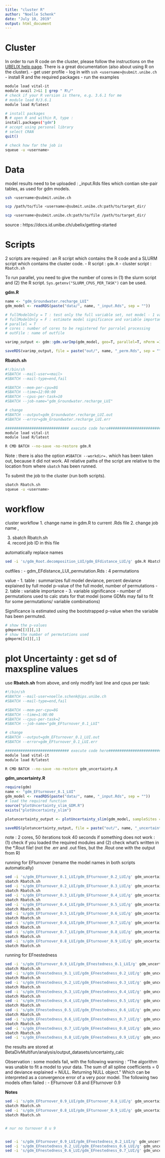 ```yaml
---
title: "cluster R"
author: "Noelle Schenk"
date: "July 10, 2019"
output: html_document
---
```

# Cluster
In order to run R code on the cluster, please follow the instructions on the [UBELIX help page](https://hpc-unibe-ch.github.io//). There is a great documentation (also about using R on the cluster).
- get user profile
    - log in with `ssh <username>@submit.unibe.ch`
- install R and the required packages
- run the examples
```bash
module load vital-it
module avail 2>&1 | grep " R\/"
# check if your R version is there, e.g. 3.6.1 for me
# module load R/3.6.1
module load R/latest

# install packages
R # open R and within R, type : 
install.packages("gdm")
# accept using personal library
# select CRAN
quit()

# check how far the job is
squeue -u <username>
```


# Data
model results need to be uploaded : <modelname>_input.Rds files which contian site-pair tables, as used for gdm models.
```bash
ssh <username>@submit.unibe.ch

scp /path/to/file <username>@submit.unibe.ch:path/to/target_dir/

scp <username>@submit.unibe.ch:path/to/file /path/to/target_dir/
```
source : https://docs.id.unibe.ch/ubelix/getting-started


# Scripts
2 scripts are required : an R script which contains the R code and a SLURM script which contains the cluster code.
- R script : `gdm.R`
- cluster script : `Rbatch.sh`

To run parallel, you need to give the number of cores in (1) the slurm script and (2) the R script. `Sys.getenv("SLURM_CPUS_PER_TASK")` can be used.

**gdm.R**
```r
name <- "gdm_Groundwater.recharge_LUI"
gdm_model <- readRDS(paste("data/", name, "_input.Rds", sep = ""))

# fullModelOnly = T : test only the full variable set, not model - 1 variable
# fullModelOnly = F : estimate model significance and variable importance/ significance using m...
# parallel = T
# cores : number of cores to be registered for parralel processing
# outFile : name of outfile

varimp_output <- gdm::gdm.varImp(gdm_model, geo=T, parallel=T, nPerm =100, cores = 10, fullModelOnly = T)

saveRDS(varimp_output, file = paste("out/", name, "_perm.Rds", sep = ""))
```


**Rbatch.sh**
```bash
#!/bin/sh
#SBATCH --mail-user=<mail>
#SBATCH --mail-type=end,fail

#SBATCH --mem-per-cpu=8G
#SBATCH --time=12:00:00
#SBATCH --cpus-per-task=10
#SBATCH --job-name="gdm_Groundwater.recharge_LUI"

# change
#SBATCH --output=gdm_Groundwater.recharge_LUI.out
#SBATCH --error=gdm_Groundwater.recharge_LUI.err

############################# execute code here################################ 
module load vital-it
module load R/latest

R CMD BATCH --no-save -no-restore gdm.R
```
Note : there is also the option `#SBATCH --workdir=.` which has been taken out, because it did not work. All relative paths of the script are relative to the location from where `sbatch` has been runned.

To submit the job to the cluster (run both scripts).
```bash
sbatch Rbatch.sh
squeue -u <username>
```


# workflow
cluster workflow 
1. change name in gdm.R to current .Rds file
2. change job name ,


3. sbatch Rbatch.sh
4. record job ID in this file

automatically replace names
```bash
sed -i 's/gdm_Root.decomposition_LUI/gdm_EFdistance_LUI/g' gdm.R Rbatch.sh
```


outfiles : 
- gdm_EFdistance_LUI_permutation.Rds : 4 permutations

value
- 1. table : summarizes full model deviance, percent deviance explained by full model
    p-value of the full model, number of permutations
- 2. table : variable importance
- 3. variable significance
- number of permutations used to calc stats for that model (some GDMs may fail to fit for some permutations/ variable combinations)

Significance is estimated using the bootstrapped p-value when the variable has been permuted.

```r
# show the p-values
gdmperm[[3]][,1]
# show the number of permutations used
gdmperm[[4]][,1]
```








# plot Uncertainty : get sd of maxspline values

use **Rbatch.sh** from above, and only modify last line and cpus per task: 
```bash
#!/bin/sh
#SBATCH --mail-user=noelle.schenk@ips.unibe.ch
#SBATCH --mail-type=end,fail

#SBATCH --mem-per-cpu=8G
#SBATCH --time=1:00:00
#SBATCH --cpus-per-task=2
#SBATCH --job-name="gdm_EFturnover_0.1_LUI"

# change
#SBATCH --output=gdm_EFturnover_0.1_LUI.out
#SBATCH --error=gdm_EFturnover_0.1_LUI.err

############################# execute code here################################
module load vital-it
module load R/latest

R CMD BATCH --no-save -no-restore gdm_uncertainty.R
```

**gdm_uncertainty.R**
```r
require(gdm)
name <- "gdm_EFturnover_0.1_LUI"
gdm_model <- readRDS(paste("data/", name, "_input.Rds", sep = ""))
# load the required function
source("plotUncertainty_slim_GDM.R")
exists("plotUncertainty_slim")

plotuncertainty_output <- plotUncertainty_slim(gdm_model, sampleSites = 0.3, bsIters = 100, geo = T, cores = 2)

saveRDS(plotuncertainty_output, file = paste("out/", name, "_uncertainty.Rds", sep = ""))
```
note : 2 cores, 50 iterations took 40 seconds
if something does not work : (1) check if you loaded the required modules and (2) check what's written in the *.Rout file! (not the .err and .out files, but the .Rout one with the output from R)

running for EFturnover (rename the model names in both scripts automatically)
```bash
sed -i 's/gdm_EFturnover_0.1_LUI/gdm_EFturnover_0.2_LUI/g' gdm_uncertainty.R Rbatch.sh
sbatch Rbatch.sh
sed -i 's/gdm_EFturnover_0.2_LUI/gdm_EFturnover_0.3_LUI/g' gdm_uncertainty.R Rbatch.sh
sbatch Rbatch.sh
sed -i 's/gdm_EFturnover_0.3_LUI/gdm_EFturnover_0.4_LUI/g' gdm_uncertainty.R Rbatch.sh
sbatch Rbatch.sh
sed -i 's/gdm_EFturnover_0.4_LUI/gdm_EFturnover_0.5_LUI/g' gdm_uncertainty.R Rbatch.sh
sbatch Rbatch.sh
sed -i 's/gdm_EFturnover_0.5_LUI/gdm_EFturnover_0.6_LUI/g' gdm_uncertainty.R Rbatch.sh
sbatch Rbatch.sh
sed -i 's/gdm_EFturnover_0.6_LUI/gdm_EFturnover_0.7_LUI/g' gdm_uncertainty.R Rbatch.sh
sbatch Rbatch.sh
sed -i 's/gdm_EFturnover_0.7_LUI/gdm_EFturnover_0.8_LUI/g' gdm_uncertainty.R Rbatch.sh
sbatch Rbatch.sh
sed -i 's/gdm_EFturnover_0.8_LUI/gdm_EFturnover_0.9_LUI/g' gdm_uncertainty.R Rbatch.sh
sbatch Rbatch.sh
```

running for EFnestedness
```bash
sed -i 's/gdm_EFturnover_0.9_LUI/gdm_EFnestedness_0.1_LUI/g' gdm_uncertainty.R Rbatch.sh
sbatch Rbatch.sh
sed -i 's/gdm_EFnestedness_0.1_LUI/gdm_EFnestedness_0.2_LUI/g' gdm_uncertainty.R Rbatch.sh
sbatch Rbatch.sh
sed -i 's/gdm_EFnestedness_0.2_LUI/gdm_EFnestedness_0.3_LUI/g' gdm_uncertainty.R Rbatch.sh
sbatch Rbatch.sh
sed -i 's/gdm_EFnestedness_0.3_LUI/gdm_EFnestedness_0.4_LUI/g' gdm_uncertainty.R Rbatch.sh
sbatch Rbatch.sh
sed -i 's/gdm_EFnestedness_0.4_LUI/gdm_EFnestedness_0.5_LUI/g' gdm_uncertainty.R Rbatch.sh
sbatch Rbatch.sh
sed -i 's/gdm_EFnestedness_0.5_LUI/gdm_EFnestedness_0.6_LUI/g' gdm_uncertainty.R Rbatch.sh
sbatch Rbatch.sh
sed -i 's/gdm_EFnestedness_0.6_LUI/gdm_EFnestedness_0.7_LUI/g' gdm_uncertainty.R Rbatch.sh
sbatch Rbatch.sh
sed -i 's/gdm_EFnestedness_0.7_LUI/gdm_EFnestedness_0.8_LUI/g' gdm_uncertainty.R Rbatch.sh
sbatch Rbatch.sh
sed -i 's/gdm_EFnestedness_0.8_LUI/gdm_EFnestedness_0.9_LUI/g' gdm_uncertainty.R Rbatch.sh
```

the results are stored at BetaDivMultifun/analysis/output_datasets/uncertainty_calc

Observation : some models fail, with the following warning : "The algorithm was unable to fit a model to your data. The sum of all spline coefficients = 0 and deviance explained = NULL. Returning NULL object." Which can be interpreted as a convergence error of a very poor model.
The following two models often failed : 
- EFturnover 0.8 and EFturnover 0.9

**Notes**
```bash
sed -i 's/gdm_EFturnover_0.9_LUI/gdm_EFturnover_0.8_LUI/g' gdm_uncertainty.R Rbatch.sh
sbatch Rbatch.sh
sed -i 's/gdm_EFturnover_0.8_LUI/gdm_EFturnover_0.9_LUI/g' gdm_uncertainty.R Rbatch.sh
sbatch Rbatch.sh


# nur no turnover 8 u 9


sed -i 's/gdm_EFturnover_0.9_LUI/gdm_EFnestedness_0.2_LUI/g' gdm_uncertainty.R Rbatch.sh
sed -i 's/gdm_EFnestedness_0.2_LUI/gdm_EFnestedness_0.6_LUI/g' gdm_uncertainty.R Rbatch.sh
sed -i 's/gdm_EFnestedness_0.6_LUI/gdm_EFnestedness_0.7_LUI/g' gdm_uncertainty.R Rbatch.sh
```

